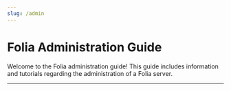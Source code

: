 ```yaml
---
slug: /admin
---
```



# Folia Administration Guide

Welcome to the Folia administration guide! This guide includes information and tutorials
regarding the administration of a Folia server.

---

<DocCardList items={useCurrentSidebarCategory().items} />
